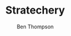 ---
title: Stratechery
subtitle: 
author: Ben Thompson
pubYear: 

type: website
action: link

category: 
  - product
section: resources
slug: stratechery
path: resources/stratechery

tag: 
  - finance
  - strategy

description: >
  A very thorough look at the strategies (mostly tech) companies pursue profit. There's a premium paid aspect, but also a ton of free information. And a podcast!
priority: 2

coverImage: ./images/logo-stratechery.png

url: https://stratechery.com/

publish: true
---